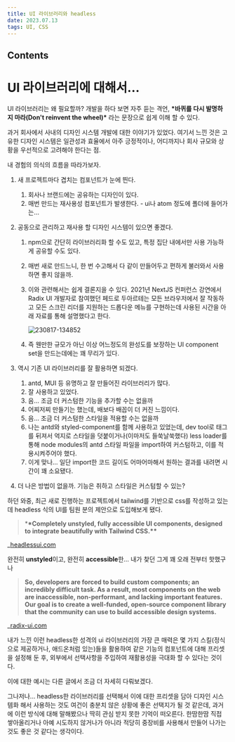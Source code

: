 ```yaml
---
title: UI 라이브러리와 headless
date: 2023.07.13
tags: UI, CSS
---
```


## Contents

# UI 라이브러리에 대해서…

UI 라이브러리는 왜 필요할까?
개발을 하다 보면 자주 듣는 격언, **\***바퀴를 다시 발명하지 마라(Don't reinvent the wheel)**\*** 라는 문장으로 쉽게 이해 할 수 있다.

과거 회사에서 사내의 디자인 시스템 개발에 대한 이야기가 있었다. 여기서 느낀 것은 고유한 디자인 시스템은 일관성과 효율에서 아주 긍정적이나, 어디까지나 회사 규모와 상황을 우선적으로 고려해야 한다는 점.

내 경험의 의식의 흐름을 따라가보자.

1. 새 프로젝트마다 겹치는 컴포넌트가 눈에 띈다.
   1. 회사나 브랜드에는 공유하는 디자인이 있다.
   2. 매번 만드는 재사용성 컴포넌트가 발생한다. - ui나 atom 정도에 폴더에 들어가는…
2. 공동으로 관리하고 재사용 할 디자인 시스템이 있으면 좋겠다.

   1. npm으로 간단히 라이브러리화 할 수도 있고, 특정 집단 내에서만 사용 가능하게 공유할 수도 있다.
   2. 매번 새로 만드느니, 한 번 수고해서 다 같이 만들어두고 편하게 불러와서 사용하면 좋지 않을까.
   3. 이와 관련해서는 쉽게 결론지을 수 있다. 2021년 NextJS 컨퍼런스 강연에서 Radix UI 개발자로 참여했던 페드로 두아르테는 모든 브라우저에서 잘 작동하고 모든 스크린 리더를 지원하는 드롭다운 메뉴를 구현하는데 사용된 시간을 아래 자료를 통해 설명했다고 한다.

      ![230817-134852](/posts/UI_라이브러리와_headless/230817-134852.png)

   4. 즉 웬만한 규모가 아닌 이상 어느정도의 완성도를 보장하는 UI component set을 만드는데에는 꽤 무리가 있다.

3. 역시 기존 UI 라이브러리를 잘 활용하면 되겠다.
   1. antd, MUI 등 유명하고 잘 만들어진 라이브러리가 많다.
   2. 잘 사용하고 있었다.
   3. 음… 조금 더 커스텀한 기능을 추가할 수는 없을까
   4. 어찌저찌 만들기는 했는데, 배보다 배꼽이 더 커진 느낌이다.
   5. 음… 조금 더 커스텀한 스타일을 적용할 수는 없을까
   6. 나는 antd와 styled-component를 함께 사용하고 있었는데, dev tool로 태그를 뒤져서 억지로 스타일을 덧붙이거나(이마저도 들쑥날쑥했다) less loader를 통해 node modules의 antd 스타일 파일을 import하여 커스텀하고, 이를 적용시켜주어야 했다.
   7. 이게 맞나… 일단 import한 코드 길이도 어마어마해서 원하는 결과를 내려면 시간이 꽤 소요됐다.
4. 더 나은 방법이 없을까. 기능은 취하고 스타일은 커스텀할 수 있는?

하던 와중, 최근 새로 진행하는 프로젝트에서 tailwind를 기반으로 css를 작성하고 있는데 headless 식의 UI를 팀원 분의 제안으로 도입해보게 됐다.

> \***\*Completely unstyled, fully accessible UI components, designed to integrate beautifully with Tailwind CSS.\*\***

\_[headlessui.com](https://headlessui.com/)

완전히 **unstyled**이고, 완전히 **accessible**한… 내가 찾던 그게 꽤 오래 전부터 핫했구나

> **So, developers are forced to build custom components; an incredibly difficult task. As a result, most components on the web are inaccessible, non-performant, and lacking important features.
> Our goal is to create a well-funded, open-source component library that the community can use to build accessible design systems.**

\_[radix-ui.com](http://radix-ui.com/)

내가 느낀 이런 headless한 성격의 ui 라이브러리의 가장 큰 매력은 몇 가지 스킬(정식으로 제공하거나, 애드온처럼 있는)들을 활용하여 같은 기능의 컴포넌트에 대해 프리셋을 설정해 둔 후, 외부에서 선택사항을 주입하여 재활용성을 극대화 할 수 있다는 것이다.

이에 대한 예시는 다른 글에서 조금 더 자세히 다뤄보겠다.

그나저나… headless한 라이브러리를 선택해서 이에 대한 프리셋을 담아 디자인 시스템화 해서 사용하는 것도 여건이 충분치 않은 상황에 좋은 선택지가 될 것 같은데, 과거에 이런 방식에 대해 말해봤으나 딱히 관심 받지 못한 기억이 떠오른다. 한땀한땀 직접 쌓아올리거나 아예 시도하지 않거나가 아니라 적당히 중장비를 사용해서 만들어 나가는 것도 좋은 것 같다는 생각이다.
